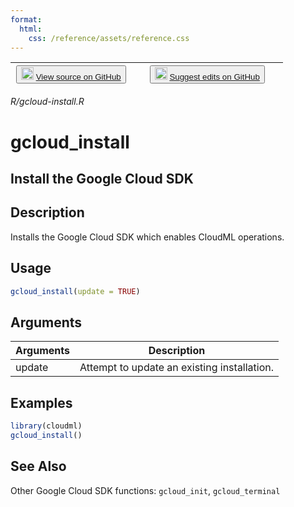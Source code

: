 ```yaml
---
format:
  html:
    css: /reference/assets/reference.css
---
```


| <button class="button"> ![](/reference/assets/GitHub-Mark-32px.png){width="20"} [View source on GitHub](NULL/blob/main/R/gcloud-install.R) </button> | <button class="button"> ![](/reference/assets/GitHub-Mark-32px.png){width="20"} [Suggest edits on GitHub](NULL/edit/main/R/gcloud-install.R) </button> |
|:------------------------------:|:--------------------------------------:|

*R/gcloud-install.R*

# gcloud_install

## Install the Google Cloud SDK

## Description
Installs the Google Cloud SDK which enables CloudML operations. 


## Usage
```r
gcloud_install(update = TRUE) 
```

## Arguments
|Arguments|Description|
|---|---|
| update | Attempt to update an existing installation. |





## Examples
```r
library(cloudml) 
gcloud_install() 
```

## See Also
Other Google Cloud SDK functions: `gcloud_init`,   `gcloud_terminal`

